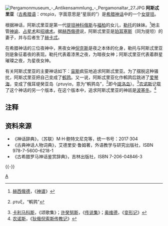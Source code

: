 {{noteTA
|G1=希臘神話
}}

{{Otheruses|阿斯忒里亚 (消歧义)|subject=提坦女神阿斯忒里亚|other=其他同名人物}}
[[File:Pergamonmuseum_-_Antikensammlung_-_Pergamonaltar_27.JPG|thumb]]
'''阿斯忒里亚'''（[[古希腊语|古希腊语]]：{{unicode|Ἀ}}στερία，字面意思是“星辰的”）是[[希腊神话|希腊神话]]中的一个[[女提坦|女提坦]]。

根据神话，阿斯忒里亚是第一代[[提坦神|提坦神]][[科俄斯|科俄斯]]与[[福柏|福柏]]的女儿，[[勒托|勒托]]的妹妹。<ref>[[赫西俄德|赫西俄德]]，《[[神谱|神谱]]》</ref>她主管[[神谕|神谕]]、[[占星术|占星术]]和[[招魂术|招魂术]]。据[[赫西俄德|赫西俄德]]说，阿斯忒里亚是[[珀耳塞斯|珀耳塞斯]]（同为提坦）的妻子，并与后者生了[[赫卡忒|赫卡忒]]。

在希腊神话的三位夜神中，黑夜女神[[倪克斯|倪克斯]]是夜之本体的化身，勒托与阿斯忒里亚则是象征着夜的表现。勒托代表着漆黑之夜，为暗夜女神；阿斯忒里亚代表着群星璀璨之夜，为星夜女神。

有关阿斯忒里亚的主要神话如下：[[宙斯|宙斯]]疯狂地追求阿斯忒里亚。为了摆脱这种骚扰，阿斯忒里亚把自己变成了[[鹌鹑|鹌鹑]]。又一说，阿斯忒里亚化作鹌鹑后跳进了[[爱琴海|爱琴海]]，变成了俄耳堤癸亚岛（{{unicode|Ὀ}}ρτυγία，意为“鹌鹑岛”，<ref>{{unicode|ὄ}}ρτυξ，“鹌鹑”</ref>即今[[提洛岛|提洛岛]]）。<ref>[[卡利马科斯|卡利马科斯]]，《颂歌集》；[[许癸努斯|许癸努斯]]，《[[传说集|传说集]]》；[[奥维德|奥维德]]，《[[变形记_(奥维德)|变形记]]》</ref>[[农诺斯|农诺斯]]记载了这个神话的另一个版本，在这个版本中，追求阿斯忒里亚的神祇是[[波塞冬|波塞冬]]。<ref>[[农诺斯|农诺斯]]，《[[狄俄倪索斯传教记|狄俄倪索斯传教记]]》</ref>

== 注释 ==
{{reflist}}

== 资料来源 ==
* 《神话辞典》，（苏联）M·H·鲍特文尼克等，统一书号：2017·304 
* 《古典神话人物词典》，艾德里安·鲁姆著，外语教学与研究出版社，ISBN 978-7-5600-6218-1 
* 《古希腊罗马神话鉴赏辞典》，吉林出版社，ISBN 7-206-04846-3

{{-}}
{{提坦}}

[[Category:提坦|A]]